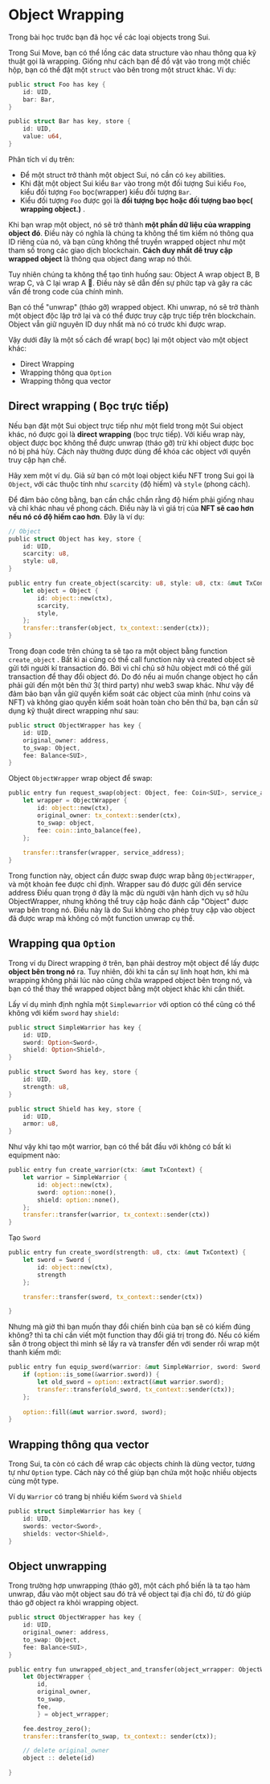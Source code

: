 # Object Wrapping

Trong bài học trước bạn đã học về các loại objects trong Sui.

Trong Sui Move, bạn có thể lồng các data structure vào nhau thông qua kỹ thuật gọi là wrapping. Giống như cách bạn để đồ vật vào trong một chiếc hộp, bạn có thể đặt một `struct` vào bên trong một struct khác. Ví dụ:

```rust
public struct Foo has key {
    id: UID,
    bar: Bar,
}

public struct Bar has key, store {
    id: UID,
    value: u64,
}
```

Phân tích ví dụ trên:

+ Để một struct trở thành một object  Sui, nó cần có `key` abilities. 
+ Khi  đặt một object Sui kiểu `Bar` vào trong một đối tượng Sui kiểu `Foo`, kiểu đối tượng `Foo` bọc(wrapper) kiểu đối tượng `Bar`. 
+ Kiểu đối tượng `Foo` được gọi là **đối tượng bọc hoặc đối tượng bao bọc(  wrapping object.)** .




Khi bạn wrap một object, nó sẽ trở thành **một phần dữ liệu của wrapping object đó**. Điều này có nghĩa là chúng ta không thể tìm kiếm nó thông qua ID riêng của nó, và bạn cũng không thể truyền wrapped object như một tham số trong các giao dịch blockchain. **Cách duy nhất để truy cập wrapped object** là thông qua object đang wrap nó thôi. 

Tuy nhiên chúng ta không thể tạo tình huống sau:  Object A wrap object B, B wrap C, và C lại wrap A 🫠. Điều này sẽ dẫn đến sự phức tạp và gây ra các vấn đề trong code của chính mình.

Bạn có thể "unwrap" (tháo gỡ) wrapped object. Khi unwrap, nó sẽ trở thành một object độc lập trở lại và có thể được truy cập trực tiếp trên blockchain. Object vẫn giữ nguyên ID duy nhất mà nó có trước khi được wrap.

Vậy dưới đây là một số cách để wrap( bọc) lại một object vào một object khác:

+ Direct Wrapping
+ Wrapping thông qua `Option`
+ Wrapping thông qua vector

## Direct wrapping ( Bọc trực tiếp)

Nếu bạn đặt một Sui object trực tiếp như một field trong một Sui object khác, nó được gọi là **direct wrapping** (bọc trực tiếp). Với kiểu wrap này, object được bọc không thể được unwrap (tháo gỡ) trừ khi object được bọc nó bị phá hủy. Cách này thường được dùng để khóa các object với quyền truy cập hạn chế.  

Hãy xem một ví dụ. Giả sử bạn có một loại object kiểu NFT trong Sui gọi là `Object`, với các thuộc tính như `scarcity` (độ hiếm) và `style` (phong cách). 

Để đảm bảo công bằng, bạn cần chắc chắn rằng độ hiếm phải giống nhau và chỉ khác nhau về phong cách. Điều này là vì giá trị của **NFT sẽ cao hơn nếu nó có độ hiếm cao hơn**. Đây là ví dụ: 

```rust
// Object  
public struct Object has key, store {
    id: UID,
    scarcity: u8,
    style: u8,
}

public entry fun create_object(scarcity: u8, style: u8, ctx: &mut TxContext) {
    let object = Object {
        id: object::new(ctx),
        scarcity,
        style,
    };
    transfer::transfer(object, tx_context::sender(ctx));
}
```

Trong đoạn code trên chúng ta sẽ tạo ra một object bằng function `create_object` . Bất kì ai cũng có thể call function này và  created object sẽ gửi tới người kí transaction đó. Bởi vì chỉ chủ sở hữu object mới có thể gửi transaction để thay đổi object đó. Do đó nếu ai muốn change object họ cần phải gửi đến một bên thứ 3( third party)  như web3 swap khác. Như vậy để đảm bảo bạn vẫn giữ quyền kiểm soát các object của mình (như coins và NFT) và không giao quyền kiểm soát hoàn toàn cho bên thứ ba, bạn cần sử dụng kỹ thuật direct wrapping như sau:

```rust
public struct ObjectWrapper has key {
    id: UID,
    original_owner: address,
    to_swap: Object,
    fee: Balance<SUI>,
}
```

Object `ObjectWrapper` wrap object để swap:

```rust
public entry fun request_swap(object: Object, fee: Coin<SUI>, service_address: address, ctx: &mut TxContext) {   
    let wrapper = ObjectWrapper {
        id: object::new(ctx),
        original_owner: tx_context::sender(ctx),
        to_swap: object,
        fee: coin::into_balance(fee),
    };
    
    transfer::transfer(wrapper, service_address);
}
```

Trong function này, object cần được swap được wrap bằng `ObjectWrapper`, và một khoản fee được chỉ định. Wrapper sau đó được gửi đến service address 
Điều quan trọng ở đây là mặc dù người vận hành dịch vụ sở hữu ObjectWrapper, nhưng không thể truy cập hoặc đánh cắp "Object" được wrap bên trong nó. Điều này là do Sui không cho phép truy cập vào object đã được wrap mà không có một function unwrap cụ thể.

## **Wrapping qua `Option`**

Trong ví dụ Direct wrapping ở trên, bạn phải destroy một object để lấy được **object bên trong nó** ra. Tuy nhiên, đôi khi ta cần sự linh hoạt hơn, khi mà wrapping  không phải lúc nào cũng chứa wrapped object bên trong nó, và bạn có thể thay thế wrapped object bằng một object khác khi cần thiết.

Lấy ví dụ mình định nghĩa một `Simplewarrior` với option có thể cũng có thể không với kiếm `sword` hay `shield:` 

```rust
public struct SimpleWarrior has key {
    id: UID,
    sword: Option<Sword>,
    shield: Option<Shield>,
}

public struct Sword has key, store {
    id: UID,
    strength: u8,
}

public struct Shield has key, store {
    id: UID,
    armor: u8,
}
```

Như vậy khi tạo một warrior, bạn có thể bắt đầu với không có bất kì equipment nào: 

```rust
public entry fun create_warrior(ctx: &mut TxContext) {
    let warrior = SimpleWarrior {
        id: object::new(ctx),
        sword: option::none(),
        shield: option::none(),
    };
    transfer::transfer(warrior, tx_context::sender(ctx))
}
```

Tạo `Sword` 

```rust
public entry fun create_sword(strength: u8, ctx: &mut TxContext) {
    let sword = Sword { 
        id: object::new(ctx),
        strength
    };

    transfer::transfer(sword, tx_context::sender(ctx))

}
```

Nhưng mà giờ thì bạn muốn thay đổi chiến binh của bạn sẽ có kiếm đúng không? thì ta chỉ cần viết một function thay đổi giá trị trong đó. Nếu có kiếm sẵn ở trong object thì mình sẽ lấy ra và transfer đến với sender rồi wrap một thanh kiếm mới: 

```rust
public entry fun equip_sword(warrior: &mut SimpleWarrior, sword: Sword, ctx: &mut TxContext) {
    if (option::is_some(&warrior.sword)) {
        let old_sword = option::extract(&mut warrior.sword);
        transfer::transfer(old_sword, tx_context::sender(ctx));
    };
    
    option::fill(&mut warrior.sword, sword);
}
```

## Wrapping thông qua vector

Trong Sui, ta còn có cách để wrap các objects chính là dùng vector, tương tự như `Option`  type. Cách này có thể giúp bạn chứa một hoặc nhiều objects cùng một type. 

Ví dụ `Warrior` có trang bị nhiều kiếm `Sword` và `Shield`

```rust
public struct SimpleWarrior has key {
    id: UID,
    swords: vector<Sword>,
    shields: vector<Shield>,
}
```


## Object unwrapping

Trong trường hợp unwrapping (tháo gỡ), một cách phổ biến là ta tạo hàm unwrap, đầu vào một object sau đó trả về object tại địa chỉ đó, từ đó giúp tháo gỡ object ra khỏi wrapping object.

```rust
public struct ObjectWrapper has key {
    id: UID,
    original_owner: address,
    to_swap: Object,
    fee: Balance<SUI>,
}

public entry fun unwrapped_object_and_transfer(object_wrrapper: ObjectWrapper, ctx: &mut TxContext){
    let ObjectWrapper {
        id,
        original_owner,
        to_swap,
        fee,
        } = object_wrrapper;

    fee.destroy_zero();
    transfer::transfer(to_swap, tx_context:: sender(ctx));

    // delete original_owner
    object :: delete(id)

}
```


